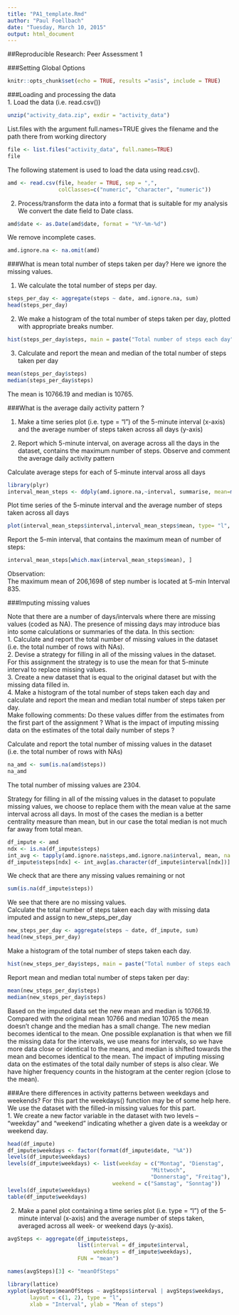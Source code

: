```yaml
---
title: "PA1_template.Rmd"
author: "Paul Foellbach"
date: "Tuesday, March 10, 2015"
output: html_document
---
```


##Reproducible Research: Peer Assessment 1

###Setting Global Options
```r
knitr::opts_chunk$set(echo = TRUE, results ="asis", include = TRUE)
```

###Loading and processing the data    
1. Load the data (i.e. read.csv())
```r
unzip("activity_data.zip", exdir = "activity_data")
```
List.files with the argument full.names=TRUE gives the filename and the path there from working directory
```r
file <- list.files("activity_data", full.names=TRUE)
file
```

The following statement is used to load the data using read.csv().
```r
amd <- read.csv(file, header = TRUE, sep = ",",
                colClasses=c("numeric", "character", "numeric"))
```
     
2. Process/transform the data into a format that is suitable for my analysis                 
We convert the date field to Date class.
```r
amd$date <- as.Date(amd$date, format = "%Y-%m-%d")
```
We remove incomplete cases.
```r
amd.ignore.na <- na.omit(amd) 
```

###What is mean total number of steps taken per day?
Here we ignore the missing values.     

1. We calculate the total number of steps per day.
```r
steps_per_day <- aggregate(steps ~ date, amd.ignore.na, sum)
head(steps_per_day)
```
     
2. We make a histogram of the total number of steps taken per day, plotted with appropriate breaks number.
```r
hist(steps_per_day$steps, main = paste("Total number of steps each day"), col="blue", xlab="Total number of steps", breaks=30)
```

3. Calculate and report the mean and median of the total number of steps taken per day
```r
mean(steps_per_day$steps) 
median(steps_per_day$steps) 
```

The mean is 10766.19 and median is 10765.

###What is the average daily activity pattern ?

1. Make a time series plot (i.e. type = "l") of the 5-minute interval (x-axis) and the average number of steps taken across all days (y-axis)      

2. Report which 5-minute interval, on average across all the days in the dataset, contains the maximum number of steps.
Observe and comment the average daily activity pattern

Calculate average steps for each of 5-minute interval aross all days
```r
library(plyr)
interval_mean_steps <- ddply(amd.ignore.na,~interval, summarise, mean=mean(steps))
```

Plot time series of the 5-minute interval and the average number of steps taken across all days
```r
plot(interval_mean_steps$interval,interval_mean_steps$mean, type= "l", main="Mean of step number taken in each 5-minute-intervall across all days" ,xlab= "5-Minute Interval", ylab="Mean of number of steps")
```

Report the 5-min interval, that contains the maximum mean of number of steps:
```r
interval_mean_steps[which.max(interval_mean_steps$mean), ]
```

Observation:  
The maximum mean of 206,1698 of step number is located at 5-min Interval 835. 

###Imputing missing values

Note that there are a number of days/intervals where there are
missing values (coded as NA). The presence of missing days may 
introduce bias into some calculations or summaries of the data. 
In this section:   
1. Calculate and report the total number of missing values in the dataset (i.e. the total number of rows with NAs).       
2. Devise a strategy for filling in all of the missing values in the dataset.     
For this assignment the strategy is to use the 
mean for that 5-minute interval to replace missing values.      
3. Create a new dataset that is equal to the original dataset but with the missing data filled in.     
4. Make a histogram of the total number of steps taken each day and calculate and report the mean and median total number of steps taken per day.     
Make following comments: Do these values differ from the 
estimates from the first part of the assignment ? 
What is the impact of imputing missing data on the estimates 
of the total daily number of steps ?

Calculate and report the total number of missing values in 
the dataset (i.e. the total number of rows with NAs)
```r
na_amd <- sum(is.na(amd$steps))
na_amd
```

The total number of missing values are 2304.

Strategy for filling in all of the missing values 
in the dataset to populate missing values, we choose to replace them with 
the mean value at the same interval across all days. In most of the 
cases the median is a better centrality measure than mean, 
but in our case the total median is not much far away from 
total mean.
```r
df_impute <- amd
ndx <- is.na(df_impute$steps)
int_avg <- tapply(amd.ignore.na$steps,amd.ignore.na$interval, mean, na.rm=TRUE, simplify=T)
df_impute$steps[ndx] <- int_avg[as.character(df_impute$interval[ndx])]
```
We check that are there any missing values remaining or not
```r
sum(is.na(df_impute$steps))
```

We see that there are no missing values.    
Calculate the total number of steps taken each day with missing data imputed and assign to new_steps_per_day
```r
new_steps_per_day <- aggregate(steps ~ date, df_impute, sum)
head(new_steps_per_day)
```

Make a histogram of the total number of steps taken each day.
```r
hist(new_steps_per_day$steps, main = paste("Total number of steps each day (with missing data imputed)"), col="blue", xlab="Total number of steps", breaks=30)
```

Report mean and median total number of steps taken per day:
```r
mean(new_steps_per_day$steps) 
median(new_steps_per_day$steps) 
```

Based on the imputed data set the new mean and median is 10766.19. 
Compared with the original mean 10766 and median 10765 the mean doesn't change 
and the median has a small change. The new median becomes identical to the mean. 
One possible explanation is that when we fill the missing data for the intervals, 
we use means for intervals, so we have more data close or identical to the means,
and median is shifted towards the mean and becomes identical to the mean.
The impact of imputing missing data on the estimates of the total daily number of steps is also clear. 
We have higher frequency counts in the histogram at the center region (close to the mean).

###Are there differences in activity patterns between weekdays and weekends?
For this part the weekdays() function may be of some help here. We use the dataset with the filled-in missing values for this part.    
1. We create a new factor variable in the dataset with two levels -- "weekday" and "weekend" indicating 
whether a given date is a weekday or weekend day.
```r
head(df_impute)
df_impute$weekdays <- factor(format(df_impute$date, "%A"))
levels(df_impute$weekdays)
levels(df_impute$weekdays) <- list(weekday = c("Montag", "Dienstag",
                                             "Mittwoch", 
                                             "Donnerstag", "Freitag"),
                                 weekend = c("Samstag", "Sonntag"))
levels(df_impute$weekdays)
table(df_impute$weekdays)
```
      
2. Make a panel plot containing a time series plot (i.e. type = "l")
of the 5-minute interval
(x-axis) and the average number of steps taken,
averaged across all week- or weekend days (y-axis).
```r
avgSteps <- aggregate(df_impute$steps, 
                      list(interval = df_impute$interval, 
                           weekdays = df_impute$weekdays),
                      FUN = "mean")

names(avgSteps)[3] <- "meanOfSteps"

library(lattice)
xyplot(avgSteps$meanOfSteps ~ avgSteps$interval | avgSteps$weekdays, 
       layout = c(1, 2), type = "l", 
       xlab = "Interval", ylab = "Mean of steps")
```